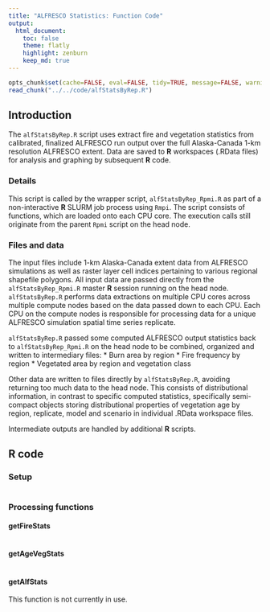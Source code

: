 ```yaml
---
title: "ALFRESCO Statistics: Function Code"
output:
  html_document:
    toc: false
    theme: flatly
    highlight: zenburn
    keep_md: true
---
```


```r
opts_chunk$set(cache=FALSE, eval=FALSE, tidy=TRUE, message=FALSE, warning=FALSE)
read_chunk("../../code/alfStatsByRep.R")
```

## Introduction

The `alfStatsByRep.R` script uses extract fire and vegetation statistics from calibrated, finalized ALFRESCO run output over the full Alaska-Canada 1-km resolution ALFRESCO extent.
Data are saved to **R** workspaces (.RData files) for analysis and graphing by subsequent **R** code.

### Details

This script is called by the wrapper script, `alfStatsByRep_Rpmi.R` as part of a non-interactive **R** SLURM job process using `Rmpi`.
The script consists of functions, which are loaded onto each CPU core.
The execution calls still originate from the parent `Rpmi` script on the head node.

### Files and data
The input files include 1-km Alaska-Canada extent data from ALFRESCO simulations
as well as raster layer cell indices pertaining to various regional shapefile polygons.
All input data are passed directly from the `alfStatsByRep_Rpmi.R` master **R** session running on the head node.
`alfStatsByRep.R` performs data extractions on multiple CPU cores across multiple compute nodes based on the data passed down to each CPU.
Each CPU on the compute nodes is responsible for processing data for a unique ALFRESCO simulation spatial time series replicate.

`alfStatsByRep.R` passed some computed ALFRESCO output statistics back to `alfStatsByRep_Rpmi.R` on the head node to be combined, organized and written to intermediary files:
* Burn area by region
* Fire frequency by region
* Vegetated area by region and vegetation class

Other data are written to files directly by `alfStatsByRep.R`, avoiding returning too much data to the head node.
This consists of distributional information, in contrast to specific computed statistics,
specifically semi-compact objects storing distributional properties of vegetation age by region, replicate, model and scenario in individual .RData workspace files.

Intermediate outputs are handled by additional **R** scripts.

## R code

### Setup

```r
```

### Processing functions
#### getFireStats

```r
```

#### getAgeVegStats

```r
```

#### getAlfStats
This function is not currently in use.

```r
```
